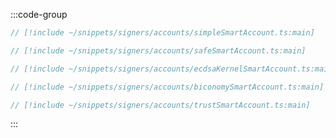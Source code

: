 :::code-group

```ts [SimpleAccount]
// [!include ~/snippets/signers/accounts/simpleSmartAccount.ts:main]
```

```ts [Safe Account]
// [!include ~/snippets/signers/accounts/safeSmartAccount.ts:main]
```

```ts [Kernel Account]
// [!include ~/snippets/signers/accounts/ecdsaKernelSmartAccount.ts:main]
```

```ts [Biconomy Account]
// [!include ~/snippets/signers/accounts/biconomySmartAccount.ts:main]
```

```ts [TrustWallet Account]
// [!include ~/snippets/signers/accounts/trustSmartAccount.ts:main]
```

:::